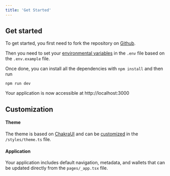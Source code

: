 ```yaml
---
title: 'Get Started'
---
```


## Get started

To get started, you first need to fork the repository on [Github](https://github.com/liteflow-labs/marketplace-template).

Then you need to set your [environmental variables](./configuration) in the `.env` file based on the `.env.example` file.

Once done, you can install all the dependencies with `npm install` and then run

```
npm run dev
```

Your application is now accessible at http://localhost:3000

## Customization

#### Theme

The theme is based on [ChakraUI](https://chakra-ui.com/) and can be [customized](https://chakra-ui.com/docs/styled-system/customize-theme) in the `/styles/theme.ts` file.

#### Application

Your application includes default navigation, metadata, and wallets that can be updated directly from the `pages/_app.tsx` file.
